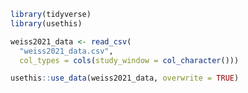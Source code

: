 
```r
library(tidyverse)
library(usethis)
```

```r
weiss2021_data <- read_csv(
  "weiss2021_data.csv",
  col_types = cols(study_window = col_character()))
```

```r
usethis::use_data(weiss2021_data, overwrite = TRUE)
```
